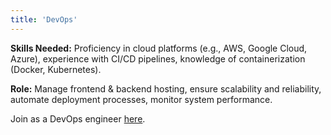 ```yaml
---
title: 'DevOps'
---
```


**Skills Needed:** Proficiency in cloud platforms (e.g., AWS, Google Cloud, Azure), experience with CI/CD pipelines, knowledge of containerization (Docker, Kubernetes).  

**Role:** Manage frontend & backend hosting, ensure scalability and reliability, automate deployment processes, monitor system performance.  

<Tip>

Join as a DevOps engineer [here](https://discord.com/channels/1254395168073973832/1254451516677554317).

</Tip>
